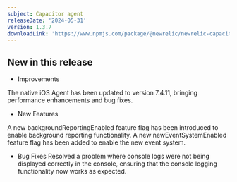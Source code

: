 ```yaml
---
subject: Capacitor agent
releaseDate: '2024-05-31'
version: 1.3.7
downloadLink: 'https://www.npmjs.com/package/@newrelic/newrelic-capacitor-plugin/v/1.4.1'
---
```


## New in this release

* Improvements

The native iOS Agent has been updated to version 7.4.11, bringing performance enhancements and bug fixes.

* New Features

A new backgroundReportingEnabled feature flag has been introduced to enable background reporting functionality.
A new newEventSystemEnabled feature flag has been added to enable the new event system.

* Bug Fixes
  Resolved a problem where console logs were not being displayed correctly in the console, ensuring that the console logging functionality now works as expected.

